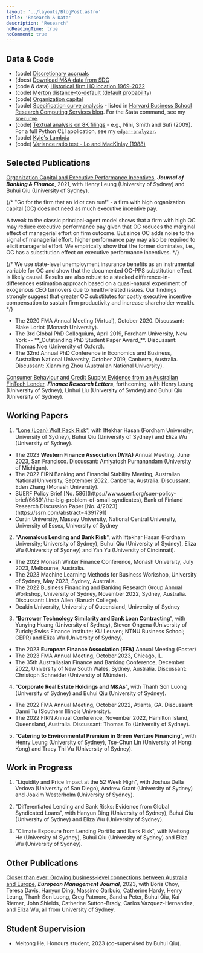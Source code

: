 ```yaml
---
layout: '../layouts/BlogPost.astro'
title: 'Research & Data'
description: 'Research'
noReadingTime: true
noComment: true
---
```



## Data & Code

- (code) [Discretionary accruals](/posts/compute-jackknife-coefficient-estimates-in-sas)
- (docs) [Download M&A data from SDC](/posts/merger_acquisition_deals_from_sdc_platinum)
- (code & data) [Historical firm HQ location 1969-2022](/posts/firm-historical-headquarter-state-from-10k)
- (code) [Merton distance-to-default (default probability)](/posts/merton-dd)
- (code) [Organization capital](/posts/estimate-organization-capital)
- (code) [Specification curve analysis](/posts/specification-curve-analysis) - listed in [Harvard Business School Research Computing Services blog](https://hbs-rcs.github.io/post/specification-curve-analysis/). For the Stata command, see my [`specurve`](https://github.com/mgao6767/specurve).
- (code) [Textual analysis on 8K filings](/posts/textual-analysis-on-sec-filings) - e.g., Nini, Smith and Sufi (2009). For a full Python CLI application, see my [`edgar-analyzer`](https://github.com/mgao6767/edgar-analyzer).
- (code) [Kyle's Lambda](/posts/kyleslambda)
- (code) [Variance ratio test - Lo and MacKinlay (1988)](/posts/lomackinlay1988)

## Selected Publications

[Organization Capital and Executive Performance Incentives](https://doi.org/10.1016/j.jbankfin.2020.106017), **_Journal of Banking & Finance_**, 2021, with Henry Leung (University of Sydney) and Buhui Qiu (University of Sydney).

<div class="text-sm ml-8 mb-6 border-l-2 pl-4 border-gray-300">
  {/* "Go for the firm that an idiot can run!" - a firm with high organization capital (OC) does not need as much executive incentive pay.

  A tweak to the classic principal-agent model shows that a firm with high OC may reduce executive performance pay given that OC reduces the marginal effect of managerial effort on firm outcome.
  But since OC adds noise to the signal of managerial effort, higher performance pay may also be required to elicit managerial effort.
  We empirically show that the former dominates, i.e., OC has a substitution effect on executive performance incentives. */}

  {/* We use state-level unemployment insurance benefits as an instrumental variable
  for OC and show that the documented OC-PPS substitution effect is likely
  causal. Results are also robust to a stacked difference-in-differences
  estimation approach based on a quasi-natural experiment of exogenous CEO
  turnovers due to health-related issues. Our findings strongly suggest that
  greater OC substitutes for costly executive incentive compensation to sustain
  firm productivity and increase shareholder wealth. */}
  <div>
    <ul class="list-disc px-4">
      <li>
        The 2020 FMA Annual Meeting (Virtual), October 2020. Discussant: Blake
        Loriot (Monash University).
      </li>
      <li>
        The 3rd Global PhD Colloquium, April 2019, Fordham University, New York
        -- **_Outstanding PhD Student Paper Award_**. Discussant: Thomas Noe
        (University of Oxford).
      </li>
      <li>
        The 32nd Annual PhD Conference in Economics and Business, Australian
        National University, October 2019, Canberra, Australia. Discussant:
        Xianming Zhou (Australian National University).
      </li>
    </ul>
  </div>
</div>

[Consumer Behaviour and Credit Supply: Evidence from an Australian FinTech Lender](https://papers.ssrn.com/sol3/papers.cfm?abstract_id=4505420), **_Finance Research Letters_**, forthcoming, with Henry Leung (University of Sydney), Linhui Liu (University of Syndey) and Buhui Qiu (University of Sydney). 

## Working Papers

1. "[Lone (Loan) Wolf Pack Risk](https://papers.ssrn.com/sol3/papers.cfm?abstract_id=4331418)", with Iftekhar Hasan (Fordham University; University of Sydney), Buhui Qiu (University of Sydney) and Eliza Wu (University of Sydney).

<div class="text-sm ml-8 mb-6 border-l-2 pl-4 border-gray-300">
  <div>
    <ul class="list-disc px-4 my-0">
      <li>
        The 2023 <strong>Western Finance Association (WFA)</strong> Annual Meeting, June 2023, San Francisco. Discussant: Amiyatosh Purnanandam (University of Michigan).
      </li>
      <li>
        The 2022 FIRN Banking and Financial Stability Meeting, Australian
        National University, September 2022, Canberra, Australia. Discussant:
        Eden Zhang (Monash University).
      </li>
      <li>
        SUERF Policy Brief [No. 586](https://www.suerf.org/suer-policy-brief/66891/the-big-problem-of-small-syndicates), Bank of Finland Research Discussion Paper [No. 4/2023](https://ssrn.com/abstract=4391791)
      </li>
      <li>
        Curtin University, Massey University, National Central University, University of Essex, University of Sydney
      </li>
    </ul>
  </div>
</div>

2. "**Anomalous Lending and Bank Risk**", with Iftekhar Hasan (Fordham University; University of Sydney), Buhui Qiu (University of Sydney), Eliza Wu (University of Sydney) and Yan Yu (University of Cincinnati).

<div class="text-sm ml-8 mb-6 border-l-2 pl-4 border-gray-300">
  <div>
    <ul class="list-disc px-4">
    <li>
        The 2023 Monash Winter Finance Conference, Monash University, July 2023, Melbourne, Australia.
    </li>
    <li>
        The 2023 Machine Learning Methods for Business Workshop,
        University of Sydney, May 2023, Sydney, Australia.
      </li>
      <li>
        The 2022 Business Financing and Banking Research Group Annual Workshop,
        University of Sydney, November 2022, Sydney, Australia. Discussant:
        Linda Allen (Baruch College).
      </li>
      <li>
        Deakin University, University of Queensland, University of Sydney
      </li>
    </ul>
  </div>
</div>

3. "**Borrower Technology Similarity and Bank Loan Contracting**", with Yunying Huang (University of Sydney), Steven Ongena (University of Zurich; Swiss Finance Institute; KU Leuven; NTNU Business School; CEPR) and Eliza Wu (University of Sydney).

<div class="text-sm ml-8 mb-6 border-l-2 pl-4 border-gray-300">
  <div>
    <ul class="list-disc px-4">
      <li>
        The 2023 <strong>European Finance Association (EFA)</strong> Annual Meeting (Poster)
      </li>
      <li>
        The 2023 FMA Annual Meeting, October 2023, Chicago, IL.
      </li>
      <li>
        The 35th Australiasian Finance and Banking Conference, December 2022, University of New South Wales, Sydney, Australia. Discussant:
        Christoph Schneider (University of Münster).
      </li>
    </ul>
  </div>
</div>

4. "**Corporate Real Estate Holdings and M&As**", with Thanh Son Luong (University of Sydney) and Buhui Qiu (University of Sydney).

<div class="text-sm ml-8 mb-6 border-l-2 pl-4 border-gray-300">
  <div>
    <ul class="list-disc px-4">
      <li>
        The 2022 FMA Annual Meeting, October 2022, Atlanta, GA. Discussant:
        Danni Tu (Southern Illinois University).
      </li>
      <li>
        The 2022 FIRN Annual Conference, November 2022, Hamilton Island,
        Queensland, Australia. Discussant: Thomas To (University of Sydney).
      </li>
    </ul>
  </div>
</div>

5. "**Catering to Environmental Premium in Green Venture Financing**", with Henry Leung (University of Sydney), Tse-Chun Lin (University of Hong Kong) and Tracy Thi Vu (University of Sydney).

## Work in Progress

1. "Liquidity and Price Impact at the 52 Week High", with Joshua Della Vedova (University of San Diego), Andrew Grant (University of Sydney) and Joakim Westerholm (University of Sydney).

2. "Differentiated Lending and Bank Risks: Evidence from Global Syndicated Loans", with Hanyun Ding (University of Sydney), Buhui Qiu (University of Sydney) and Eliza Wu (University of Sydney).

3. "Climate Exposure from Lending Portflio and Bank Risk", with Meitong He (University of Sydney), Buhui Qiu (University of Sydney) and Eliza Wu (University of Sydney).


## Other Publications

[Closer than ever: Growing business-level connections between Australia and Europe](https://doi.org/10.1016/j.emj.2023.03.001), **_European Management Journal_**, 2023, with Boris Choy, Teresa Davis, Hanyun Ding, Massimo Garbuio, Catherine Hardy, Henry Leung, Thanh Son Luong, Greg Patmore, Sandra Peter, Buhui Qiu, Kai Riemer, John Shields, Catherine Sutton-Brady, Carlos Vazquez-Hernandez, and Eliza Wu, all from University of Sydney.

## Student Supervision

- Meitong He, Honours student, 2023 (co-supervised by Buhui Qiu).
